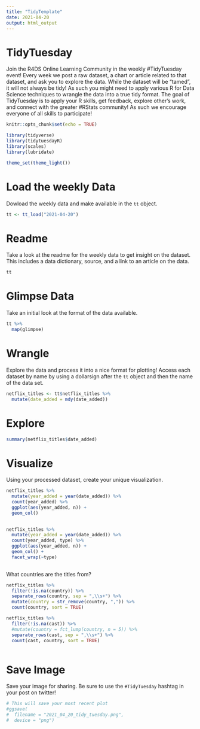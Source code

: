 ```yaml
---
title: "TidyTemplate"
date: 2021-04-20
output: html_output
---
```


# TidyTuesday

Join the R4DS Online Learning Community in the weekly #TidyTuesday event!
Every week we post a raw dataset, a chart or article related to that dataset, and ask you to explore the data.
While the dataset will be “tamed”, it will not always be tidy! As such you might need to apply various R for Data Science techniques to wrangle the data into a true tidy format.
The goal of TidyTuesday is to apply your R skills, get feedback, explore other’s work, and connect with the greater #RStats community!
As such we encourage everyone of all skills to participate!

```r

knitr::opts_chunk$set(echo = TRUE)

library(tidyverse)
library(tidytuesdayR)
library(scales)
library(lubridate)

theme_set(theme_light())

```

# Load the weekly Data

Dowload the weekly data and make available in the `tt` object.

```r

tt <- tt_load("2021-04-20")

```


# Readme

Take a look at the readme for the weekly data to get insight on the dataset.
This includes a data dictionary, source, and a link to an article on the data.

```r

tt

```


# Glimpse Data

Take an initial look at the format of the data available.

```r

tt %>% 
  map(glimpse)

```

# Wrangle

Explore the data and process it into a nice format for plotting! Access each dataset by name by using a dollarsign after the `tt` object and then the name of the data set.

```r

netflix_titles <- tt$netflix_titles %>%
  mutate(date_added = mdy(date_added))

```

# Explore

```r
summary(netflix_titles$date_added)
```


# Visualize

Using your processed dataset, create your unique visualization.

```r

netflix_titles %>%
  mutate(year_added = year(date_added)) %>%
  count(year_added) %>%
  ggplot(aes(year_added, n)) +
  geom_col()
  
```

```r

netflix_titles %>%
  mutate(year_added = year(date_added)) %>%
  count(year_added, type) %>%
  ggplot(aes(year_added, n)) +
  geom_col() +
  facet_wrap(~type)
  
```

What countries are the titles from?

```r
netflix_titles %>%
  filter(!is.na(country)) %>%
  separate_rows(country, sep = ",\\s+") %>%
  mutate(country = str_remove(country, ",")) %>%
  count(country, sort = TRUE)
```


```r
netflix_titles %>%
  filter(!is.na(cast)) %>%
  #mutate(country = fct_lump(country, n = 5)) %>%
  separate_rows(cast, sep = ",\\s+") %>%
  count(cast, country, sort = TRUE)
```

```r

```


# Save Image

Save your image for sharing. Be sure to use the `#TidyTuesday` hashtag in your post on twitter! 

```r

# This will save your most recent plot
#ggsave(
#  filename = "2021_04_20_tidy_tuesday.png",
#  device = "png")

```
